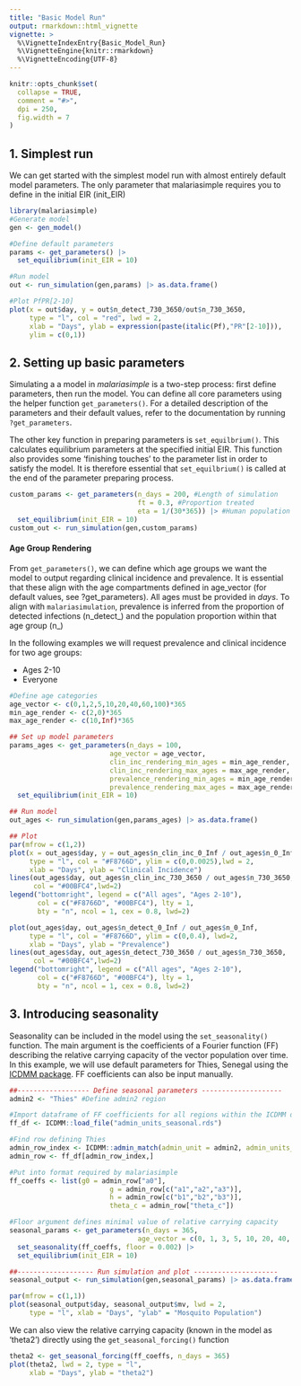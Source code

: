 ---
title: "Basic Model Run"
output: rmarkdown::html_vignette
vignette: >
  %\VignetteIndexEntry{Basic_Model_Run}
  %\VignetteEngine{knitr::rmarkdown}
  %\VignetteEncoding{UTF-8}
---

```{r, include = FALSE}
knitr::opts_chunk$set(
  collapse = TRUE,
  comment = "#>",
  dpi = 250,
  fig.width = 7
)
```


## 1. Simplest run

We can get started with the simplest model run with almost entirely default model parameters. The only parameter that malariasimple requires you to define in the initial EIR (init_EIR)

```{r, message = FALSE, results = "hide", fig.align = 'center', out.width='100%', fig.asp=0.55}
library(malariasimple)
#Generate model
gen <- gen_model()

#Define default parameters
params <- get_parameters() |>
  set_equilibrium(init_EIR = 10)

#Run model
out <- run_simulation(gen,params) |> as.data.frame()

#Plot PfPR[2-10]
plot(x = out$day, y = out$n_detect_730_3650/out$n_730_3650,
     type = "l", col = "red", lwd = 2,
     xlab = "Days", ylab = expression(paste(italic(Pf),"PR"[2-10])),
     ylim = c(0,1))
```

## 2. Setting up basic parameters

Simulating a a model in *malariasimple* is a two-step process: first define parameters, then run the model. You can define all core parameters using the helper function `get_parameters()`. For a detailed description of the parameters and their default values, refer to the documentation by running `?get_parameters`.

The other key function in preparing parameters is `set_equilbrium()`. This calculates equilibrium parameters at the specified initial EIR. This function also provides some 'finishing touches' to the parameter list in order to satisfy the model. It is therefore essential that `set_equilbrium()` is called at the end of the parameter preparing process.

```{r, eval = FALSE}
custom_params <- get_parameters(n_days = 200, #Length of simulation
                                ft = 0.3, #Proportion treated
                                eta = 1/(30*365)) |> #Human population birth/death rate
  set_equilibrium(init_EIR = 10)
custom_out <- run_simulation(gen,custom_params)
```

#### Age Group Rendering

From `get_parameters()`, we can define which age groups we want the model to output regarding clinical incidence and prevalence. It is essential that these align with the age compartments defined in age_vector (for default values, see ?get_parameters). All ages must be provided in *days*. To align with `malariasimulation`, prevalence is inferred from the proportion of detected infections (n_detect\_) and the population proportion within that age group (n\_)

In the following examples we will request prevalence and clinical incidence for two age groups:

- Ages 2-10
- Everyone

```{r, message = FALSE, results = "hide", fig.align = 'center', out.width='100%', fig.asp=0.55}
#Define age categories
age_vector <- c(0,1,2,5,10,20,40,60,100)*365
min_age_render <- c(2,0)*365
max_age_render <- c(10,Inf)*365

## Set up model parameters
params_ages <- get_parameters(n_days = 100,
                         age_vector = age_vector,
                         clin_inc_rendering_min_ages = min_age_render,
                         clin_inc_rendering_max_ages = max_age_render,
                         prevalence_rendering_min_ages = min_age_render,
                         prevalence_rendering_max_ages = max_age_render) |>
  set_equilibrium(init_EIR = 10)

## Run model
out_ages <- run_simulation(gen,params_ages) |> as.data.frame()

## Plot
par(mfrow = c(1,2))
plot(x = out_ages$day, y = out_ages$n_clin_inc_0_Inf / out_ages$n_0_Inf,
     type = "l", col = "#F8766D", ylim = c(0,0.0025),lwd = 2,
     xlab = "Days", ylab = "Clinical Incidence")
lines(out_ages$day, out_ages$n_clin_inc_730_3650 / out_ages$n_730_3650,
      col = "#00BFC4",lwd=2)
legend("bottomright", legend = c("All ages", "Ages 2-10"),
       col = c("#F8766D", "#00BFC4"), lty = 1,
       bty = "n", ncol = 1, cex = 0.8, lwd=2)

plot(out_ages$day, out_ages$n_detect_0_Inf / out_ages$n_0_Inf,
     type = "l", col = "#F8766D", ylim = c(0,0.4), lwd=2,
     xlab = "Days", ylab = "Prevalence")
lines(out_ages$day, out_ages$n_detect_730_3650 / out_ages$n_730_3650,
      col = "#00BFC4",lwd=2)
legend("bottomright", legend = c("All ages", "Ages 2-10"),
       col = c("#F8766D", "#00BFC4"), lty = 1,
       bty = "n", ncol = 1, cex = 0.8, lwd=2)
```

## 3. Introducing seasonality

Seasonality can be included in the model using the `set_seasonality()` function. The main argument is the coefficients of a Fourier function (FF) describing the relative carrying capacity of the vector population over time. In this example, we will use default parameters for Thies, Senegal using the [ICDMM package](https://mrc-ide.github.io/deterministic-malaria-model/index). FF coefficients can also be input manually.

```{r, message = FALSE, results = "hide", fig.align = 'center', out.width='100%', fig.asp=0.55}
##------------------ Define seasonal parameters --------------------
admin2 <- "Thies" #Define admin2 region

#Import dataframe of FF coefficients for all regions within the ICDMM database
ff_df <- ICDMM::load_file("admin_units_seasonal.rds")

#Find row defining Thies
admin_row_index <- ICDMM::admin_match(admin_unit = admin2, admin_units_seasonal = ff_df)
admin_row <- ff_df[admin_row_index,]

#Put into format required by malariasimple
ff_coeffs <- list(g0 = admin_row["a0"],
                         g = admin_row[c("a1","a2","a3")],
                         h = admin_row[c("b1","b2","b3")],
                         theta_c = admin_row["theta_c"])

#Floor argument defines minimal value of relative carrying capacity
seasonal_params <- get_parameters(n_days = 365,
                                age_vector = c(0, 1, 3, 5, 10, 20, 40, 60)*365) |>
  set_seasonality(ff_coeffs, floor = 0.002) |>
  set_equilibrium(init_EIR = 10)

##------------------- Run simulation and plot ---------------------
seasonal_output <- run_simulation(gen,seasonal_params) |> as.data.frame()

par(mfrow = c(1,1))
plot(seasonal_output$day, seasonal_output$mv, lwd = 2,
     type = "l", xlab = "Days", "ylab" = "Mosquito Population")
```

We can also view the relative carrying capacity (known in the model as 'theta2') directly using the `get_seasonal_forcing()` function

```{r, message = FALSE, results = "hide", fig.align = 'center', out.width='100%', fig.asp=0.55}
theta2 <- get_seasonal_forcing(ff_coeffs, n_days = 365)
plot(theta2, lwd = 2, type = "l",
     xlab = "Days", ylab = "theta2")
```



